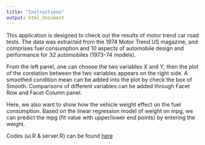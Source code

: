 ```yaml
---
title: "Instructions"
output: html_document
---
```


This application is designed to check out the results of motor trend car road tests. The data was extracted from the 1974 Motor Trend US magazine, and comprises fuel consumption and 10 aspects of automobile design and performance for 32 automobiles (1973–74 models). 

From the left panel, one can choose the two variables X and Y, then the plot of the corelation between the two variables appears on the right side. A smoothed condition mean can be added into the plot by check the box of Smooth. Comparisons of different variables can be added through Facet Row and Facet Column panel. 

Here, we also want to show how the vehicle weight effect on the fuel consumption. Based on the linear regression model of weight on mpg, we can predict the mpg (fit value with upper/lower end points) by entering the weight.

Codes (ui.R & server.R) can be found [here](https://github.com/ningkelsey/project)